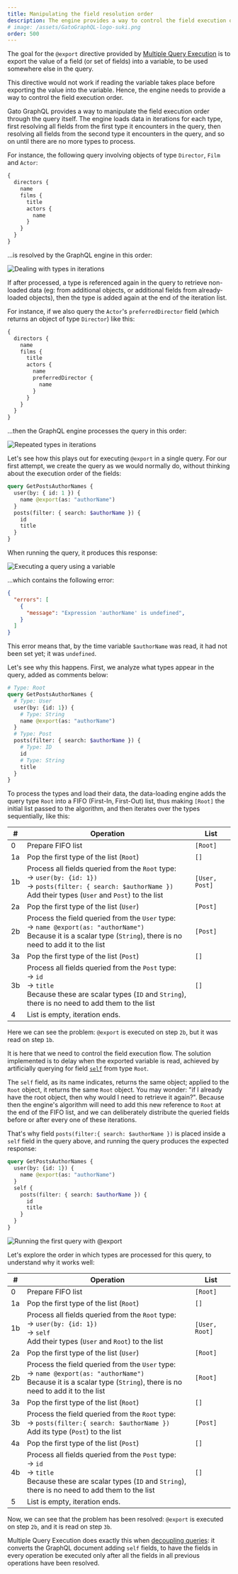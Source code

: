 ```yaml
---
title: Manipulating the field resolution order
description: The engine provides a way to control the field execution order, needed for Multiple Query Execution.
# image: /assets/GatoGraphQL-logo-suki.png
order: 500
---
```


The goal for the `@export` directive provided by [Multiple Query Execution](/features/multiple-query-execution) is to export the value of a field (or set of fields) into a variable, to be used somewhere else in the query. 

This directive would not work if reading the variable takes place before exporting the value into the variable. Hence, the engine needs to provide a way to control the field execution order. 

Gato GraphQL provides a way to manipulate the field execution order through the query itself. The engine loads data in iterations for each type, first resolving all fields from the first type it encounters in the query, then resolving all fields from the second type it encounters in the query, and so on until there are no more types to process. 

For instance, the following query involving objects of type `Director`, `Film` and `Actor`:

```graphql
{
  directors {
    name
    films {
      title
      actors {
        name
      }
    }
  }
}
```

...is resolved by the GraphQL engine in this order:

![Dealing with types in iterations](/assets/architecture/dataloading-engine-type-iterations.png "Dealing with types in iterations")

If after processed, a type is referenced again in the query to retrieve non-loaded data (eg: from additional objects, or additional fields from already-loaded objects), then the type is added again at the end of the iteration list.

For instance, if we also query the `Actor`'s `preferredDirector` field (which returns an object of type `Director`) like this:

```graphql
{
  directors {
    name
    films {
      title
      actors {
        name
        preferredDirector {
          name
        }
      }
    }
  }
}
```

...then the GraphQL engine processes the query in this order:

![Repeated types in iterations](/assets/architecture/dataloading-engine-repeated-type-iterations.png "Repeated types in iterations")

Let's see how this plays out for executing `@export` in a single query. For our first attempt, we create the query as we would normally do, without thinking about the execution order of the fields:

```graphql
query GetPostsAuthorNames {
  user(by: { id: 1 }) {
    name @export(as: "authorName")
  }
  posts(filter: { search: $authorName }) {
    id
    title
  }
}
```

When running the query, it produces this response:

![Executing a query using a variable](/assets/architecture/third-query.png)

...which contains the following error:

```json
{
  "errors": [
    {
      "message": "Expression 'authorName' is undefined",
    }
  ]
}
```

This error means that, by the time variable `$authorName` was read, it had not been set yet; it was `undefined`.

Let's see why this happens. First, we analyze what types appear in the query, added as comments below:

```graphql
# Type: Root
query GetPostsAuthorNames {
  # Type: User
  user(by: {id: 1}) {
    # Type: String
    name @export(as: "authorName")
  }
  # Type: Post
  posts(filter: { search: $authorName }) {
    # Type: ID
    id
    # Type: String
    title
  }
}
```

To process the types and load their data, the data-loading engine adds the query type `Root` into a FIFO (First-In, First-Out) list, thus making `[Root]` the initial list passed to the algorithm, and then iterates over the types sequentially, like this:

| # | Operation | List |
| --- | --- | --- |
| 0 | Prepare FIFO list | `[Root]` |
| 1a | Pop the first type of the list (`Root`) | `[]` |
| 1b | Process all fields queried from the `Root` type:<br/>→ `user(by: {id: 1})`<br/>→ `posts(filter: { search: $authorName })`<br/>Add their types (`User` and `Post`) to the list | `[User, Post]` |
| 2a | Pop the first type of the list (`User`) | `[Post]` |
| 2b | Process the field queried from the `User` type:<br/>→ `name @export(as: "authorName")`<br/>Because it is a scalar type (`String`), there is no need to add it to the list | `[Post]` |
| 3a | Pop the first type of the list (`Post`) | `[]` |
| 3b | Process all fields queried from the `Post` type:<br/>→ `id`<br/>→ `title`<br/>Because these are scalar types (`ID` and `String`), there is no need to add them to the list | `[]` |
| 4 | List is empty, iteration ends. | &nbsp; |

Here we can see the problem: `@export` is executed on step `2b`, but it was read on step `1b`. 

It is here that we need to control the field execution flow. The solution implemented is to delay when the exported variable is read, achieved by artificially querying for field [`self`](https://github.com/getpop/component-model/blob/57a27af3841da284ea59c6f7ff3a9b4c0befa472/src/FieldResolvers/CoreFieldResolver.php) from type `Root`.

The `self` field, as its name indicates, returns the same object; applied to the `Root` object, it returns the same `Root` object. You may wonder: "if I already have the root object, then why would I need to retrieve it again?". Because then the engine's algorithm will need to add this new reference to `Root` at the end of the FIFO list, and we can deliberately distribute the queried fields before or after every one of these iterations.

That's why field `posts(filter:{ search: $authorName })` is placed inside a `self` field in the query above, and running the query produces the expected response:

```graphql
query GetPostsAuthorNames {
  user(by: {id: 1}) {
    name @export(as: "authorName")
  }
  self {
    posts(filter: { search: $authorName }) {
      id
      title
    }
  }
}
```

![Running the first query with `@export`](/assets/architecture/first-query.png)

Let's explore the order in which types are processed for this query, to understand why it works well:

| # | Operation | List |
| --- | --- | --- |
| 0 | Prepare FIFO list | `[Root]` |
| 1a | Pop the first type of the list (`Root`) | `[]` |
| 1b | Process all fields queried from the `Root` type:<br/>→ `user(by: {id: 1})`<br/>→ `self`<br/>Add their types (`User` and `Root`) to the list | `[User, Root]` |
| 2a | Pop the first type of the list (`User`) | `[Root]` |
| 2b | Process the field queried from the `User` type:<br/>→ `name @export(as: "authorName")`<br/>Because it is a scalar type (`String`), there is no need to add it to the list | `[Root]` |
| 3a | Pop the first type of the list (`Root`) | `[]` |
| 3b | Process the field queried from the `Root` type:<br/>→ `posts(filter:{ search: $authorName })`<br/>Add its type (`Post`) to the list | `[Post]` |
| 4a | Pop the first type of the list (`Post`) | `[]` |
| 4b | Process all fields queried from the `Post` type:<br/>→ `id`<br/>→  `title`<br/>Because these are scalar types (`ID` and `String`), there is no need to add them to the list | `[]` |
| 5 | List is empty, iteration ends. | &nbsp; |

Now, we can see that the problem has been resolved: `@export` is executed on step `2b`, and it is read on step `3b`.

Multiple Query Execution does exactly this when [decoupling queries](/architecture/decoupling-queries): it converts the GraphQL document adding `self` fields, to have the fields in every operation be executed only after all the fields in all previous operations have been resolved.